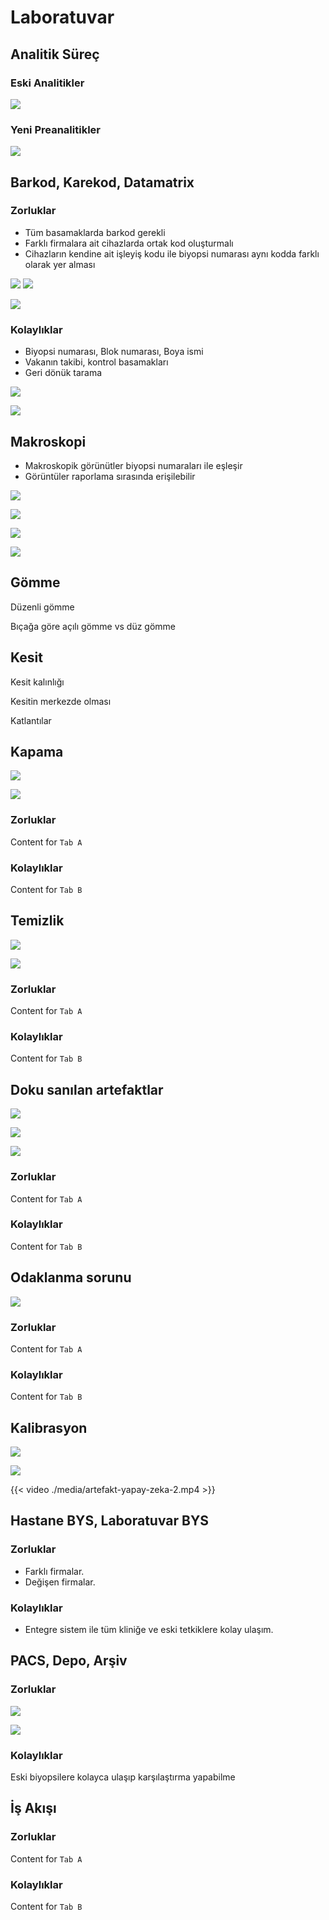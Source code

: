 # Laboratuvar

## Analitik Süreç

::: {.panel-tabset}

### Eski Analitikler

![](./media/eski-preanalitikler.mmd.png)

### Yeni Preanalitikler

![](./media/yeni-preanalitikler.mmd.png)


:::



## Barkod, Karekod, Datamatrix

::: {.panel-tabset}

### Zorluklar

- Tüm basamaklarda barkod gerekli
- Farklı firmalara ait cihazlarda ortak kod oluşturmalı
- Cihazların kendine ait işleyiş kodu ile biyopsi numarası aynı kodda farklı olarak yer alması


![](./media/datamatrix-denemeler.jpeg)
![](./media/datamatrix-kotu-taranmis.jpg)

![](./media/makinanin-insanin-okudugu.png)


### Kolaylıklar

- Biyopsi numarası, Blok numarası, Boya ismi
- Vakanın takibi, kontrol basamakları
- Geri dönük tarama

![](./media/datamatrix-1.jpeg)


![](./media/sanal-mape-2.png)

:::



## Makroskopi

- Makroskopik görünütler biyopsi numaraları ile eşleşir
- Görüntüler raporlama sırasında erişilebilir


![](./media/makroskopi.jpg)

![](./media/makroskopi.png)

![](./media/belgeler-mikroskopi-makroskopi-video-1.png)


![](./media/belgeler-mikroskopi-makroskopi-video-2.png)



## Gömme {auto-animate="true"}


Düzenli gömme

Bıçağa göre açılı gömme vs düz gömme 


## Kesit {auto-animate="true"}

Kesit kalınlığı

Kesitin merkezde olması

Katlantılar


## Kapama


![](./media/lamlarin-dizilmesi.JPG)



![](./media/lamlarin-dizilmesi-2.JPG)


::: {.panel-tabset}

### Zorluklar

Content for `Tab A`

### Kolaylıklar

Content for `Tab B`

:::


## Temizlik

![](./media/preparat-temizlik.JPG)

![](./media/lam-temiz-goruntu-temiz.png)

::: {.panel-tabset}

### Zorluklar

Content for `Tab A`

### Kolaylıklar

Content for `Tab B`

:::


## Doku sanılan artefaktlar

![](./media/doku-sanilan-artefaktlar.png)

![](./media/doku-sanilan-artefaktlar-GMS-1.png)


![](./media/doku-sanilan-artefaktlar-GMS-2.png)


::: {.panel-tabset}

### Zorluklar

Content for `Tab A`

### Kolaylıklar

Content for `Tab B`

:::


## Odaklanma sorunu

![](./media/odaklama.png)

::: {.panel-tabset}

### Zorluklar

Content for `Tab A`

### Kolaylıklar

Content for `Tab B`

:::


## Kalibrasyon

![](./media/artefakt-1.png)

![](./media/artefakt-2.png)

{{< video ./media/artefakt-yapay-zeka-2.mp4 >}}



## Hastane BYS, Laboratuvar BYS



::: {.panel-tabset}

### Zorluklar

- Farklı firmalar. 
- Değişen firmalar. 

### Kolaylıklar

- Entegre sistem ile tüm kliniğe ve eski tetkiklere kolay ulaşım.

:::


## PACS, Depo, Arşiv


::: {.panel-tabset}

### Zorluklar


![](./media/kumulatif-toplam.jpeg)

![](./media/dijital-kapasite-2.png)


### Kolaylıklar

Eski biyopsilere kolayca ulaşıp karşılaştırma yapabilme

:::


## İş Akışı


::: {.panel-tabset}

### Zorluklar

Content for `Tab A`

### Kolaylıklar

Content for `Tab B`

:::



